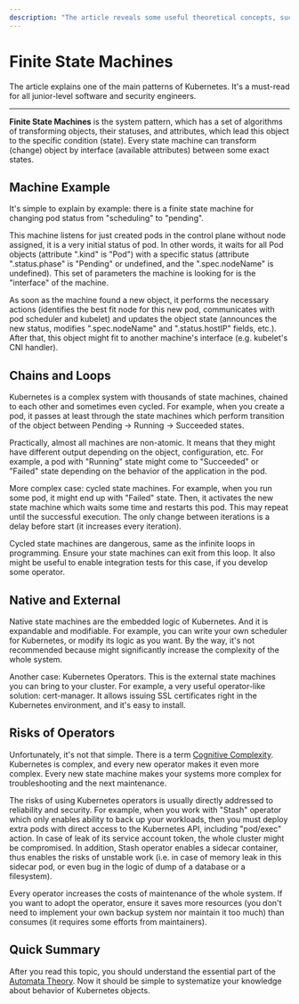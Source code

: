 ```yaml
---
description: "The article reveals some useful theoretical concepts, such as finite state machine (automata) and why it's the most suitable pattern for Kubernetes."
---
```


# Finite State Machines

The article explains one of the main patterns of Kubernetes. It's a must-read
for all junior-level software and security engineers.

---

**Finite State Machines** is the system pattern, which has a set of algorithms
of transforming objects, their statuses, and attributes, which lead this object to
the specific condition (state). Every state machine can transform (change) object
by interface (available attributes) between some exact states.

## Machine Example

It's simple to explain by example: there is a finite state machine for changing
pod status from "scheduling" to "pending".

This machine listens for just created pods in the control plane without node
assigned, it is a very initial status of pod. In other words, it waits for all
Pod objects (attribute ".kind" is "Pod") with a specific status (attribute
".status.phase" is "Pending" or undefined, and the ".spec.nodeName" is undefined).
This set of parameters the machine is looking for is the "interface" of the
machine.

As soon as the machine found a new object, it performs the necessary actions
(identifies the best fit node for this new pod, communicates with pod scheduler
and kubelet) and updates the object state (announces the new status, modifies
".spec.nodeName" and ".status.hostIP" fields, etc.). After that, this object might
fit to another machine's interface (e.g. kubelet's CNI handler).

## Chains and Loops

Kubernetes is a complex system with thousands of state machines, chained to
each other and sometimes even cycled. For example, when you create a pod,
it passes at least through the state machines which perform transition of the
object between Pending → Running → Succeeded states.

Practically, almost all machines are non-atomic. It means that they might have
different output depending on the object, configuration, etc. For example, a
pod with "Running" state might come to "Succeeded" or "Failed" state depending
on the behavior of the application in the pod.

More complex case: cycled state machines. For example, when you run some pod,
it might end up with "Failed" state. Then, it activates the new state machine
which waits some time and restarts this pod. This may repeat until the
successful execution. The only change between iterations is a delay before
start (it increases every iteration).

<Callout type="warning">
Cycled state machines are dangerous, same as the infinite loops in
programming. Ensure your state machines can exit from this loop. It also might
be useful to enable integration tests for this case, if you develop some
operator.
</Callout>

## Native and External

Native state machines are the embedded logic of Kubernetes. And it is
expandable and modifiable. For example, you can write your own scheduler for
Kubernetes, or modify its logic as you want. By the way, it's not recommended
because might significantly increase the complexity of the whole system.

Another case: Kubernetes Operators. This is the external state machines you
can bring to your cluster. For example, a very useful operator-like solution:
cert-manager. It allows issuing SSL certificates right in the Kubernetes
environment, and it's easy to install.

## Risks of Operators

Unfortunately, it's not that simple. There is a term [Cognitive Complexity](https://en.wikipedia.org/wiki/Cognitive_complexity).
Kubernetes is complex, and every new operator makes it even more complex.
Every new state machine makes your systems more complex for troubleshooting
and the next maintenance.

The risks of using Kubernetes operators is usually directly addressed to
reliability and security. For example, when you work with "Stash" operator
which only enables ability to back up your workloads, then you must deploy
extra pods with direct access to the Kubernetes API, including "pod/exec"
action. In case of leak of its service account token, the whole cluster
might be compromised. In addition, Stash operator enables a sidecar
container, thus enables the risks of unstable work (i.e. in case of memory
leak in this sidecar pod, or even bug in the logic of dump of a database or
a filesystem).

Every operator increases the costs of maintenance of the whole system. If you
want to adopt the operator, ensure it saves more resources (you don't need
to implement your own backup system nor maintain it too much) than consumes
(it requires some efforts from maintainers).

## Quick Summary

After you read this topic, you should understand the essential part of the
[Automata Theory](https://en.wikipedia.org/wiki/Finite-state_machine). Now
it should be simple to systematize your knowledge about behavior of
Kubernetes objects.
